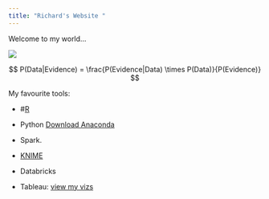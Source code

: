 ```yaml
---
title: "Richard's Website "
---
```


Welcome to my world...


![](me.jpg)





$$ P(Data|Evidence) =  \frac{P(Evidence|Data) \times P(Data)}{P(Evidence)} $$





My favourite tools:

-  #[R](https://www.r-project.org/)

-  Python [Download Anaconda](https://www.anaconda.com/download/)

-  Spark. 

-  [KNIME](https://www.knime.com/)

-  Databricks

-  Tableau: [view my vizs](https://public.tableau.com/profile/richard.wanjohi#!/)

